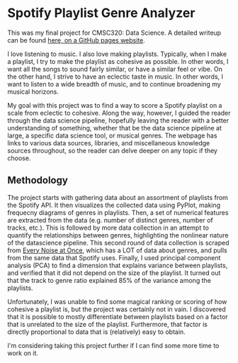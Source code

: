 # Spotify Playlist Genre Analyzer

This was my final project for CMSC320: Data Science.
A detailed writeup can be found [here, on a GitHub pages website](https://olincb.github.io/spotify-playlist-analysis/).

I love listening to music.
I also love making playlists.
Typically, when I make a playlist, I try to make the playlist as cohesive as possible.
In other words, I want all the songs to sound fairly similar, or have a similar feel or vibe.
On the other hand, I strive to have an eclectic taste in music.
In other words, I want to listen to a wide breadth of music, and to continue broadening my musical horizons.

My goal with this project was to find a way to score a Spotify playlist on a scale from eclectic to cohesive.
Along the way, however, I guided the reader through the data science pipeline, hopefully leaving the reader with a better understanding of something, whether that be the data science pipeline at large, a specific data science tool, or musical genres.
The webpage has links to various data sources, libraries, and miscellaneous knowledge sources throughout, so the reader can delve deeper on any topic if they choose.

## Methodology

The project starts with gathering data about an assortment of playlists from the Spotify API.
It then visualizes the collected data using PyPlot, making frequecny diagrams of genres in playlists.
Then, a set of numerical features are extracted from the data (e.g. number of distinct genres, number of tracks, etc.).
This is followed by more data collection in an attempt to quantify the relationships between genres, highlighting the nonlinear nature of the datascience pipeline.
This second round of data collection is scraped from [Every Noise at Once](https://everynoise.com/), which has a LOT of data about genres, and pulls from the same data that Spotify uses.
Finally, I used principal component analysis (PCA) to find a dimension that explains variance between playlists, and verified that it did not depend on the size of the playlist.
It turned out that the track to genre ratio explained 85% of the variance among the playlists.

Unfortunately, I was unable to find some magical ranking or scoring of how cohesive a playlist is, but the project was certainly not in vain.
I discovered that it is possible to mostly differentiate between playlists based on a factor that is unrelated to the size of the playlist.
Furthermore, that factor is directly proportional to data that is (relatively) easy to obtain.

I'm considering taking this project further if I can find some more time to work on it.

